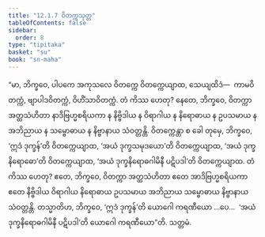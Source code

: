 ```yaml
---
title: "12.1.7 ဝိတက္ကသုတ္တ"
tableOfContents: false
sidebar:
  order: 8
type: "tipitaka"
basket: "su"
book: "sn-maha"
---
```



<DynamicBreadcrumb />

<Division number="1077" book="sn-maha">

<Paragraph number="2188" book="sn-maha">
“မာ, ဘိက္ခဝေ, ပါပကေ အကုသလေ ဝိတက္ကေ ဝိတက္ကေယျာထ, သေယျထိဒံ—  ကာမဝိတက္ကံ, ဗျာပါဒဝိတက္ကံ, ဝိဟိံသာဝိတက္ကံ. တံ ကိဿ ဟေတု? နေတေ, ဘိက္ခဝေ, ဝိတက္ကာ အတ္ထသံဟိတာ နာဒိဗြဟ္မစရိယကာ န နိဗ္ဗိဒါယ န ဝိရာဂါယ န နိရောဓာယ န ဥပသမာယ န အဘိညာယ န သမ္ဗောဓာယ န နိဗ္ဗာနာယ သံဝတ္တန္တိ.
</Paragraph>

<Paragraph number="2189" book="sn-maha">
ဝိတက္ကေန္တာ စ ခေါ တုမှေ, ဘိက္ခဝေ, ‘ဣဒံ ဒုက္ခန်’တိ ဝိတက္ကေယျာထ, ‘အယံ ဒုက္ခသမုဒယော’တိ ဝိတက္ကေယျာထ, ‘အယံ ဒုက္ခနိရောဓော’တိ ဝိတက္ကေယျာထ, ‘အယံ ဒုက္ခနိရောဓဂါမိနီ ပဋိပဒါ’တိ ဝိတက္ကေယျာထ. တံ ကိဿ ဟေတု? ဧတေ, ဘိက္ခဝေ, ဝိတက္ကာ အတ္ထသံဟိတာ ဧတေ အာဒိဗြဟ္မစရိယကာ ဧတေ နိဗ္ဗိဒါယ ဝိရာဂါယ နိရောဓာယ ဥပသမာယ အဘိညာယ သမ္ဗောဓာယ နိဗ္ဗာနာယ သံဝတ္တန္တိ.
</Paragraph>

<Paragraph number="2190" book="sn-maha">
တသ္မာတိဟ, ဘိက္ခဝေ, ‘ဣဒံ ဒုက္ခန်’တိ ယောဂေါ ကရဏီယော …ပေ…  ‘အယံ ဒုက္ခနိရောဓဂါမိနီ ပဋိပဒါ’တိ ယောဂေါ ကရဏီယော”တိ.

</Paragraph>
</Division>

<Paragraph number="2191" type="center" book="sn-maha">
သတ္တမံ.
</Paragraph>